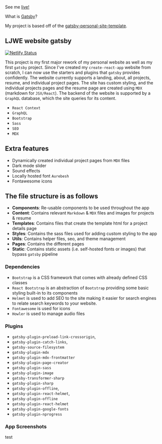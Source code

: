 See me [live!](http://leojwotzak.com/)

What is [Gatsby](https://www.gatsbyjs.org/docs/)?

My project is based off of the [gatsby-personal-site-template](https://github.com/surudhb/gatsby-personal-site-template).

## LJWE website gatsby

[![Netlify Status](https://api.netlify.com/api/v1/badges/d5aef605-d961-4c6c-9285-14992f1dcb61/deploy-status)](https://app.netlify.com/sites/boring-lovelace-564f37/deploys)

This project is my first major rework of my personal website as well as my first `gatsby` project. Since I've created
my `create-react-app` website from scratch, I can now use the starters and plugins that `gatsby` provides confidently. The
website currently supports a landing, about, all projects, resume, and individual project pages. The site has custom styling, and the individual projects pages and the resume page are created using `MDX` (markdown for `JSX/React`). The backend of the website is supported by a `GraphQL` database, which the site queries for its content.

* `React Context`
* `GraphQL`
* `Bootstrap`
* `Sass`
* `SEO`
* `MDX`

## Extra features

* Dynamically created individual project pages from `MDX` files
* Dark mode slider
* Sound effects
* Locally hosted font `Aurebesh`
* Fontawesome icons

## The file structure is as follows

- **Components**: Re-usable components to be used throughout the app
- **Content**: Contains relevant `Markdown` & `MDX` files and images for projects & resume
- **Templates**: Contains files that create the template html for a project details page
- **Styles**: Contains the sass files used for adding custom styling to the app
- **Utils**: Contains helper files, seo, and theme management
- **Pages**: Contains the different pages
- **Static**: Contains static assets (i.e. self-hosted fonts or images) that bypass `gatsby` pipeline

### Dependencies

- `Bootstrap` is a CSS framework that comes with already defined CSS classes
- `React Bootstrap` is an abstraction of `Bootstrap` providing some basic styling built-in to its components
- `Helmet` is used to add SEO to the site making it easier for search engines to relate search keywords to your website.
- `Fontawesome` is used for icons
- `Howler` is used to manage audio files

### Plugins

- `gatsby-plugin-preload-link-crossorigin`,
- `gatsby-plugin-catch-links`,
- `gatsby-source-filesystem`
- `gatsby-plugin-mdx`
- `gatsby-plugin-mdx-frontmatter`
- `gatsby-plugin-page-creator`
- `gatsby-plugin-sass`
- `gatsby-plugin-image`
- `gatsby-transformer-sharp`
- `gatsby-plugin-sharp`
- `gatsby-plugin-offline`,
- `gatsby-plugin-react-helmet`,
- `gatsby-plugin-offline`
- `gatsby-plugin-react-helmet`
- `gatsby-plugin-google-fonts`
- `gatsby-plugin-nprogress`

### App Screenshots

test

